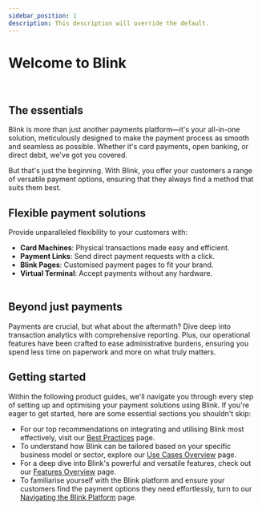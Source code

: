 ```yaml
---
sidebar_position: 1
description: This description will override the default.
---
```

# Welcome to Blink
<br />

## The essentials
Blink is more than just another payments platform—it's your all-in-one solution, meticulously designed to make the payment process as smooth and seamless as possible. Whether it's card payments, open banking, or direct debit, we've got you covered.

But that's just the beginning. With Blink, you offer your customers a range of versatile payment options, ensuring that they always find a method that suits them best.
<br />

## Flexible payment solutions  
Provide unparalleled flexibility to your customers with:

- **Card Machines**: Physical transactions made easy and efficient.
- **Payment Links**: Send direct payment requests with a click.
- **Blink Pages**: Customised payment pages to fit your brand.
- **Virtual Terminal**: Accept payments without any hardware.
<br /><br />
## Beyond just payments  
Payments are crucial, but what about the aftermath? Dive deep into transaction analytics with comprehensive reporting. Plus, our operational features have been crafted to ease administrative burdens, ensuring you spend less time on paperwork and more on what truly matters.
<br />


## Getting started  
Within the following product guides, we'll navigate you through every step of setting up and optimising your payment solutions using Blink. If you're eager to get started, here are some essential sections you shouldn't skip:
<br />

- For our top recommendations on integrating and utilising Blink most effectively, visit our [Best Practices](./best-practices.md) page.
- To understand how Blink can be tailored based on your specific business model or sector, explore our [Use Cases Overview](./use-cases.md) page.
- For a deep dive into Blink's powerful and versatile features, check out our [Features Overview](./feature-overview.md) page.
- To familiarise yourself with the Blink platform and ensure your customers find the payment options they need effortlessly, turn to our [Navigating the Blink Platform](./navigating-platform.md) page.